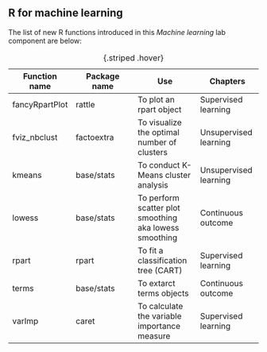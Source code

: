 ## R for machine learning {.unnumbered}

The list of new R functions introduced in this *Machine learning* lab component are below:

|   Function name | Package name | Use | Chapters |
|   -------- | -------- | -------- | -------- |
| fancyRpartPlot	| rattle	| To plot an rpart object	| Supervised learning	|
| fviz_nbclust	| factoextra	| To visualize the optimal number of clusters	| Unsupervised learning	|
| kmeans	| base/stats	| To conduct K-Means cluster analysis	| Unsupervised learning	|
| lowess	| base/stats	| To perform scatter plot smoothing aka lowess smoothing	| Continuous outcome	|
| rpart	| rpart	| To fit a classification tree (CART)	| Supervised learning	|
| terms	| base/stats	| To extarct terms objects	| Continuous outcome	|
| varImp	| caret	| To calculate the variable importance measure	| Supervised learning	|

: {.striped .hover}